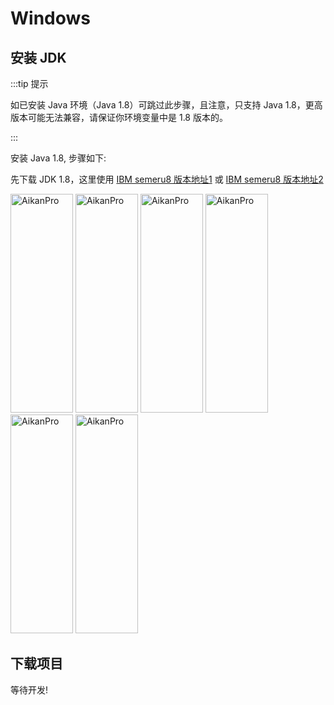 
# Windows

## 安装 JDK

:::tip 提示

如已安装 Java 环境（Java 1.8）可跳过此步骤，且注意，只支持 Java 1.8，更高版本可能无法兼容，请保证你环境变量中是 1.8 版本的。

:::


安装 Java 1.8, 步骤如下:

先下载 JDK 1.8，这里使用 [IBM semeru8 版本地址1](https://github.com/ibmruntimes/semeru8-binaries/releases/download/jdk8u372-b07_openj9-0.38.0/ibm-semeru-open-jdk_x64_windows_8u372b07_openj9-0.38.0.msi) 或 [IBM semeru8 版本地址2](https://ghproxy.com/https://github.com/ibmruntimes/semeru8-binaries/releases/download/jdk8u372-b07_openj9-0.38.0/ibm-semeru-open-jdk_x64_windows_8u372b07_openj9-0.38.0.msi)

<a target="_blank" rel="noopener noreferrer">
<img width="100" src="/img/install/win-install-jdk-1.png"  width="550" height="350" alt="AikanPro"/> </a>
<a target="_blank" rel="noopener noreferrer">
<img width="100" src="/img/install/win-install-jdk-2.png"  width="550" height="350" alt="AikanPro"/> </a>
<a target="_blank" rel="noopener noreferrer">
<img width="100" src="/img/install/win-install-jdk-3.png"  width="550" height="350" alt="AikanPro"/> </a>
<a target="_blank" rel="noopener noreferrer">
<img width="100" src="/img/install/win-install-jdk-4.png"  width="550" height="350" alt="AikanPro"/> </a>
<a target="_blank" rel="noopener noreferrer">
<img width="100" src="/img/install/win-install-jdk-5.png"  width="550" height="350" alt="AikanPro"/> </a>
<a target="_blank" rel="noopener noreferrer">
<img width="100" src="/img/install/win-install-jdk-6.png"  width="550" height="350" alt="AikanPro"/> </a>



## 下载项目

等待开发!
